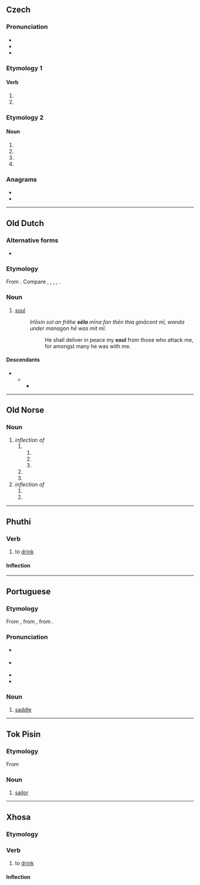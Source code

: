 {{also|Sela|sèlā}}
==Czech==

===Pronunciation===
* {{cs-IPA}}
* {{rhymes|ɛla|lang=cs}}
* {{hyphenation|se|la|lang=cs}}

===Etymology 1===

====Verb====
{{head|cs|verb form}}

# {{inflection of|sít||f|s|[[past participle]]|lang=cs}}
# {{inflection of|sít||n|p|[[past participle]]|lang=cs}}

===Etymology 2===

====Noun====
{{head|cs|noun form}}

# {{inflection of|selo||gen|s|lang=cs}}
# {{inflection of|selo||nom|p|lang=cs}}
# {{inflection of|selo||acc|p|lang=cs}}
# {{inflection of|selo||voc|p|lang=cs}}

===Anagrams===
* {{l|cs|Elsa}}
* {{l|cs|lesa}}

----

==Old Dutch==

===Alternative forms===
* {{alter|odt|siela}}

===Etymology===
From {{inh|odt|gem-pro|*saiwalō}}. Compare {{cog|osx|sēola}}, {{cog|goh|sēla}}, {{cog|ofs|sēla}}, {{cog|ang|sāwol}}, {{cog|got|𐍃𐌰𐌹𐍅𐌰𐌻𐌰}}.

===Noun===
{{head|odt|noun|g=f|head=sēla}}

# [[soul]]
#: ''Irlōsin sol an frithe '''sēla''' mīna fan thēn thia ginācont mī, wanda under managon hē was mit mī.''
#:: He shall deliver in peace my '''soul''' from those who attack me, for amongst many he was with me.

====Descendants====
* {{desc|dum|siele}}
** {{desc|nl|ziel}}
*** {{desc|af|siel}}

----

==Old Norse==

===Noun===
{{head|non|noun form}}

# ''inflection of'' {{m|non|seli|g=m||harness}}
## {{inflection of|seli||lang=non|obl|s|indef}}
### {{inflection of|seli||lang=non|acc|s|indef}}
### {{inflection of|seli||lang=non|dat|s|indef}}
### {{inflection of|seli||lang=non|gen|s|indef}}
## {{inflection of|seli||lang=non|acc|p|indef}}
## {{inflection of|seli||lang=non|gen|p|indef}}
# ''inflection of'' {{m|non|selr|g=m||seal}}
## {{inflection of|selr||lang=non|acc|p|indef}}
## {{inflection of|selr||lang=non|gen|p|indef}}

----

==Phuthi==

===Verb===
{{bnt-phu-verb|séla}}

# to [[drink]]

====Inflection====
{{rfinfl|bnt-phu|verb}}

----

==Portuguese==

===Etymology===
From {{etyl|roa-opt|pt}} {{m|roa-opt|sela}}, from {{etyl|la|pt}} {{m|la|sella}}, from {{etyl|ine-pro|pt}} {{m|ine-pro|*sed-}}.

===Pronunciation===
* {{a|Brazil}} {{IPA|/ˈsɛ.la/|lang=pt}}
* {{a|PT}} {{IPA|/ˈsɛ.lɐ/|lang=pt}}
* {{homophones|lang=pt|cela}}
* {{hyphenation|se|la|lang=pt}}

===Noun===
{{pt-noun|f}}

# [[saddle]]

----

==Tok Pisin==

===Etymology===
From {{etyl|en|tpi}} {{m|en|sailor}}

===Noun===
{{head|tpi|noun}}

# [[sailor]]

----

==Xhosa==

===Etymology===
{{rfe|xh}}

===Verb===
{{xh-verb}}

# {{lb|xh|transitive}} to [[drink]]

====Inflection====
{{rfinfl|xh|verb}}